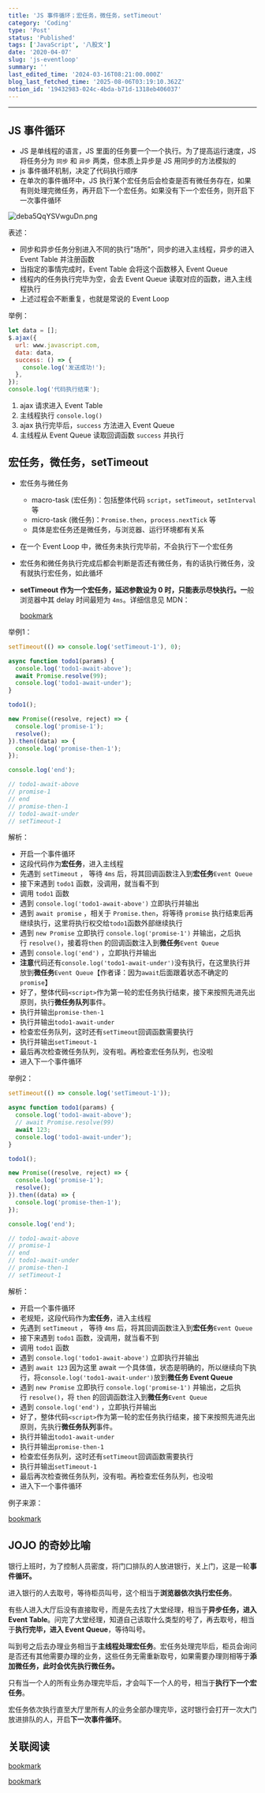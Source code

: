 ```yaml
---
title: 'JS 事件循环；宏任务，微任务，setTimeout'
category: 'Coding'
type: 'Post'
status: 'Published'
tags: ['JavaScript', '八股文']
date: '2020-04-07'
slug: 'js-eventloop'
summary: ''
last_edited_time: '2024-03-16T08:21:00.000Z'
blog_last_fetched_time: '2025-08-06T03:19:10.362Z'
notion_id: '19432983-024c-4bda-b71d-1318eb406037'
---
```


---

## JS 事件循环

- JS 是单线程的语言，JS 里面的任务要一个一个执行。为了提高运行速度，JS 将任务分为 `同步` 和 `异步` 两类，但本质上异步是 JS 用同步的方法模拟的
- js 事件循环机制，决定了代码执行顺序
- 在单次的事件循环中，JS 执行某个宏任务后会检查是否有微任务存在，如果有则处理完微任务，再开启下一个宏任务。如果没有下一个宏任务，则开启下一次事件循环

![deba5QqYSVwguDn.png](https://cdn.sa.net/2024/03/15/deba5QqYSVwguDn.png)

表述：

- 同步和异步任务分别进入不同的执行"场所"，同步的进入主线程，异步的进入 Event Table 并注册函数
- 当指定的事情完成时，Event Table 会将这个函数移入 Event Queue
- 线程内的任务执行完毕为空，会去 Event Queue 读取对应的函数，进入主线程执行
- 上述过程会不断重复，也就是常说的 Event Loop

举例：

```javascript
let data = [];
$.ajax({
  url: www.javascript.com,
  data: data,
  success: () => {
    console.log('发送成功!');
  },
});
console.log('代码执行结束');
```

1. ajax 请求进入 Event Table
2. 主线程执行 `console.log()`
3. ajax 执行完毕后，`success` 方法进入 Event Queue
4. 主线程从 Event Queue 读取回调函数 `success` 并执行

## 宏任务，微任务，setTimeout

- 宏任务与微任务
  - macro-task (宏任务)：包括整体代码 `script`，`setTimeout`，`setInterval` 等
  - micro-task (微任务)：`Promise.then`，`process.nextTick` 等
  - 具体是宏任务还是微任务，与浏览器、运行环境都有关系
- 在一个 Event Loop 中，微任务未执行完毕前，不会执行下一个宏任务
- 宏任务和微任务执行完成后都会判断是否还有微任务，有的话执行微任务，没有就执行宏任务，如此循坏
- **setTimeout 作为一个宏任务，延迟参数设为 0 时，只能表示尽快执行。一**般浏览器中其 delay 时间最短为 `4ms`。详细信息见 MDN：

  [bookmark](https://developer.mozilla.org/zh-CN/docs/Web/API/Window/setTimeout#%E5%AE%9E%E9%99%85%E5%BB%B6%E6%97%B6%E6%AF%94%E8%AE%BE%E5%AE%9A%E5%80%BC%E6%9B%B4%E4%B9%85%E7%9A%84%E5%8E%9F%E5%9B%A0%EF%BC%9A%E6%9C%80%E5%B0%8F%E5%BB%B6%E8%BF%9F%E6%97%B6%E9%97%B4)

举例1：

```javascript
setTimeout(() => console.log('setTimeout-1'), 0);

async function todo1(params) {
  console.log('todo1-await-above');
  await Promise.resolve(99);
  console.log('todo1-await-under');
}

todo1();

new Promise((resolve, reject) => {
  console.log('promise-1');
  resolve();
}).then((data) => {
  console.log('promise-then-1');
});

console.log('end');

// todo1-await-above
// promise-1
// end
// promise-then-1
// todo1-await-under
// setTimeout-1
```

解析：

- 开启一个事件循环
- 这段代码作为**宏任务**，进入主线程
- 先遇到 `setTimeout` ， 等待 `4ms` 后，将其回调函数注入到**宏任务**`Event Queue`
- 接下来遇到 `todo1` 函数，没调用，就当看不到
- 调用 `todo1` 函数
- 遇到 `console.log('todo1-await-above')` 立即执行并输出
- 遇到 `await promise` ，相关于 `Promise.then`，将等待 `promise` 执行结束后再继续执行，这里将执行权交给`todo1`函数外部继续执行
- 遇到 `new Promise` 立即执行 `console.log('promise-1')` 并输出，之后执行 `resolve()`，接着将`then` 的回调函数注入到**微任务**`Event Queue`
- 遇到 `console.log('end')` ，立即执行并输出
- **注意**代码还有`console.log('todo1-await-under')`没有执行，在这里执行并放到**微任务**`Event Queue`【作者译：因为`await`后面跟着状态不确定的`promise`】
- 好了，整体代码`<script>`作为第一轮的宏任务执行结束，接下来按照先进先出原则，执行**微任务队列**事件。
- 执行并输出`promise-then-1`
- 执行并输出`todo1-await-under`
- 检查宏任务队列，这时还有`setTimeout`回调函数需要执行
- 执行并输出`setTimeout-1`
- 最后再次检查微任务队列，没有啦。再检查宏任务队列，也没啦
- 进入下一个事件循环

举例2：

```javascript
setTimeout(() => console.log('setTimeout-1'));

async function todo1(params) {
  console.log('todo1-await-above');
  // await Promise.resolve(99)
  await 123;
  console.log('todo1-await-under');
}

todo1();

new Promise((resolve, reject) => {
  console.log('promise-1');
  resolve();
}).then((data) => {
  console.log('promise-then-1');
});

console.log('end');

// todo1-await-above
// promise-1
// end
// todo1-await-under
// promise-then-1
// setTimeout-1
```

解析：

- 开启一个事件循环
- 老规矩，这段代码作为**宏任务**，进入主线程
- 先遇到 `setTimeout` ， 等待 `4ms` 后，将其回调函数注入到**宏任务**`Event Queue`
- 接下来遇到 `todo1` 函数，没调用，就当看不到
- 调用 `todo1` 函数
- 遇到 `console.log('todo1-await-above')` 立即执行并输出
- 遇到 `await 123` 因为这里 await 一个具体值，状态是明确的，所以继续向下执行，将`console.log('todo1-await-under')`放到**微任务 Event Queue**
- 遇到 `new Promise` 立即执行 `console.log('promise-1')` 并输出，之后执行 `resolve()`，将 `then` 的回调函数注入到**微任务**`Event Queue`
- 遇到 `console.log('end')` ，立即执行并输出
- 好了，整体代码`<script>`作为第一轮的宏任务执行结束，接下来按照先进先出原则，先执行**微任务队列**事件。
- 执行并输出`todo1-await-under`
- 执行并输出`promise-then-1`
- 检查宏任务队列，这时还有`setTimeout`回调函数需要执行
- 执行并输出`setTimeout-1`
- 最后再次检查微任务队列，没有啦。再检查宏任务队列，也没啦
- 进入下一个事件循环

例子来源：

[bookmark](https://github.com/gauseen/blog/issues/6)

## JOJO 的奇妙比喻

银行上班时，为了控制人员密度，将门口排队的人放进银行，关上门，这是一轮**事件循环。**

进入银行的人去取号，等待柜员叫号，这个相当于**浏览器依次执行宏任务**。

有些人进入大厅后没有直接取号，而是先去找了大堂经理，相当于**异步任务，进入 Event Table**。问完了大堂经理，知道自己该取什么类型的号了，再去取号，相当于**执行完毕，进入 Event Queue**，等待叫号。

叫到号之后去办理业务相当于**主线程处理宏任务**。宏任务处理完毕后，柜员会询问是否还有其他需要办理的业务，这些任务无需重新取号，如果需要办理则相等于**添加微任务，此时会优先执行微任务。**

只有当一个人的所有业务办理完毕后，才会叫下一个人的号，相当于**执行下一个宏任务**。

宏任务依次执行直至大厅里所有人的业务全部办理完毕，这时银行会打开一次大门放进排队的人，开启**下一次事件循环**。

## 关联阅读

[bookmark](https://juejin.im/post/59e85eebf265da430d571f89)

[bookmark](https://juejin.im/post/5b73d7a6518825610072b42b)
